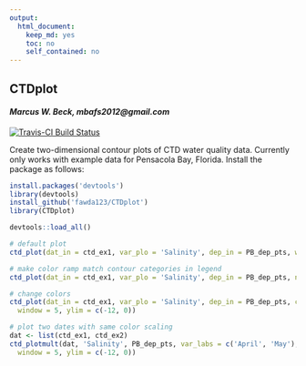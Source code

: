 ```yaml
---
output:
  html_document:
    keep_md: yes
    toc: no
    self_contained: no
---
```


## CTDplot

#### *Marcus W. Beck, mbafs2012@gmail.com*

[![Travis-CI Build Status](https://travis-ci.org/fawda123/CTDplot.svg?branch=master)](https://travis-ci.org/fawda123/CTDplot)

Create two-dimensional contour plots of CTD water quality data.  Currently only works with example data for Pensacola Bay, Florida. Install the package as follows:

```r
install.packages('devtools')
library(devtools)
install_github('fawda123/CTDplot')
library(CTDplot)
```

```r
devtools::load_all()
```
```r
# default plot
ctd_plot(dat_in = ctd_ex1, var_plo = 'Salinity', dep_in = PB_dep_pts, window = 5, ylim = c(-12, 0))

# make color ramp match contour categories in legend
ctd_plot(dat_in = ctd_ex1, var_plo = 'Salinity', dep_in = PB_dep_pts, ncol = 8, window = 5, ylim = c(-12, 0))

# change colors
ctd_plot(dat_in = ctd_ex1, var_plo = 'Salinity', dep_in = PB_dep_pts, cols = c('Blue', 'Purple', 'Orange'),
  window = 5, ylim = c(-12, 0))
```
```r
# plot two dates with same color scaling
dat <- list(ctd_ex1, ctd_ex2)
ctd_plotmult(dat, 'Salinity', PB_dep_pts, var_labs = c('April', 'May'),
  window = 5, ylim = c(-12, 0))
```
